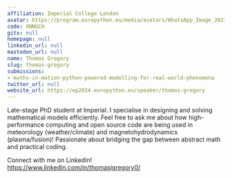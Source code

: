```yaml
---
affiliation: Imperial College London
avatar: https://program.europython.eu/media/avatars/WhatsApp_Image_2023-04-17_at_08.46.21_NCv6Tmx.jpeg
code: XNNGCH
gitx: null
homepage: null
linkedin_url: null
mastodon_url: null
name: Thomas Gregory
slug: thomas-gregory
submissions:
- maths-in-motion-python-powered-modelling-for-real-world-phenomena
twitter_url: null
website_url: https://ep2024.europython.eu/speaker/thomas-gregory
---
```


Late-stage PhD student at Imperial. I specialise in designing and solving mathematical models efficiently. Feel free to ask me about how high-performance computing and open source code are being used in meteorology (weather/climate) and magnetohydrodynamics (plasma/fusion)! Passionate about bridging the gap between abstract math and practical coding.

Connect with me on LinkedIn! https://www.linkedin.com/in/thomasjgregory0/
